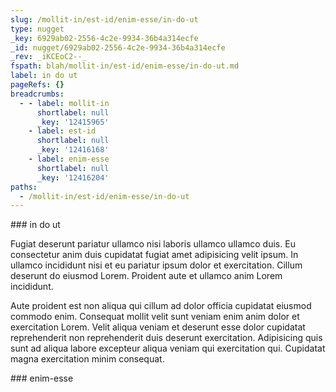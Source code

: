 ```yaml
---
slug: /mollit-in/est-id/enim-esse/in-do-ut
type: nugget
_key: 6929ab02-2556-4c2e-9934-36b4a314ecfe
_id: nugget/6929ab02-2556-4c2e-9934-36b4a314ecfe
_rev: _iKCEoC2--_
fspath: blah/mollit-in/est-id/enim-esse/in-do-ut.md
label: in do ut
pageRefs: {}
breadcrumbs:
  - - label: mollit-in
      shortlabel: null
      _key: '12415965'
    - label: est-id
      shortlabel: null
      _key: '12416168'
    - label: enim-esse
      shortlabel: null
      _key: '12416204'
paths:
  - /mollit-in/est-id/enim-esse/in-do-ut
---
```


<NuggetArea>
<Nugget slug="/mollit-in/est-id/enim-esse/in-do-ut" type="nugget" _key="6929ab02-2556-4c2e-9934-36b4a314ecfe" _id="nugget/6929ab02-2556-4c2e-9934-36b4a314ecfe" _rev="_iKCEoC2--_" fspath="blah/mollit-in/est-id/enim-esse/in-do-ut.md" label="in do ut" paths="/mollit-in/est-id/enim-esse/in-do-ut">
<NuggetBody>
### in do ut

Fugiat deserunt pariatur ullamco nisi laboris ullamco ullamco duis. Eu consectetur anim duis cupidatat fugiat amet adipisicing velit ipsum. In ullamco incididunt nisi et eu pariatur ipsum dolor et exercitation. Cillum deserunt do eiusmod Lorem. Proident aute et ullamco anim Lorem incididunt.

Aute proident est non aliqua qui cillum ad dolor officia cupidatat eiusmod commodo enim. Consequat mollit velit sunt veniam enim anim dolor et exercitation Lorem. Velit aliqua veniam et deserunt esse dolor cupidatat reprehenderit non reprehenderit duis deserunt exercitation. Adipisicing quis sunt ad aliqua labore excepteur aliqua veniam qui exercitation qui. Cupidatat magna exercitation minim consequat.

</NuggetBody>
<Breadcrumbs>
<Crumbs>
<Crumb _key="12415965" label="mollit-in" /><Crumb _key="12416168" label="est-id" /><Crumb _key="12416204" label="enim-esse" />
</Crumbs>
</Breadcrumbs>
</Nugget>

<NuggetsInbound>
</NuggetsInbound>
<NuggetsOutbound>
</NuggetsOutbound>
</NuggetArea>
<PassagesInbound>
<Passage direction="inbound" type="passage" _key="12416204" _id="passage/12416204" _rev="_iKCEoC2--A" label="enim-esse" passage="enim-esse" fspath="blah/mollit-in/est-id/enim-esse" paths="/mollit-in/est-id/enim-esse" slug="/mollit-in/est-id/enim-esse">
<NuggetBody>
### enim-esse

</NuggetBody>
<Breadcrumbs>
<Crumbs>
<Crumb _key="12415965" label="mollit-in" /><Crumb _key="12416168" label="est-id" />
</Crumbs>
</Breadcrumbs>
</Passage>

</PassagesInbound>
<PassagesOutbound>
</PassagesOutbound>
